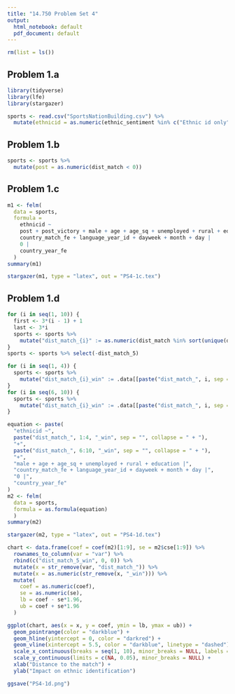 ```yaml
---
title: "14.750 Problem Set 4"
output:
  html_notebook: default
  pdf_document: default
---
```


```r
rm(list = ls())
```

## Problem 1.a

```r
library(tidyverse)
library(lfe)
library(stargazer)

sports <- read.csv("SportsNationBuilding.csv") %>%
  mutate(ethnicid = as.numeric(ethnic_sentiment %in% c("Ethnic id only", "Ethnic id more than national")))
```

## Problem 1.b

```r
sports <- sports %>%
  mutate(post = as.numeric(dist_match < 0))
```

## Problem 1.c

```r
m1 <- felm(
  data = sports,
  formula =
    ethnicid ~
    post + post_victory + male + age + age_sq + unemployed + rural + education |
    country_match_fe + language_year_id + dayweek + month + day |
    0 |
    country_year_fe
  )
summary(m1)
```

```r
stargazer(m1, type = "latex", out = "PS4-1c.tex")
```


## Problem 1.d

```r
for (i in seq(1, 10)) {
  first <- 3*(i - 1) + 1
  last <- 3*i
  sports <- sports %>%
    mutate("dist_match_{i}" := as.numeric(dist_match %in% sort(unique(dist_match), decreasing = TRUE)[first : last]))
}
sports <- sports %>% select(-dist_match_5)

for (i in seq(1, 4)) {
  sports <- sports %>%
    mutate("dist_match_{i}_win" := .data[[paste("dist_match_", i, sep = "")]]*future_victory)
}
for (i in seq(6, 10)) {
  sports <- sports %>%
    mutate("dist_match_{i}_win" := .data[[paste("dist_match_", i, sep = "")]]*post_victory)
}

equation <- paste(
  "ethnicid ~",
  paste("dist_match_", 1:4, "_win", sep = "", collapse = " + "),
  "+",
  paste("dist_match_", 6:10, "_win", sep = "", collapse = " + "),
  "+",
  "male + age + age_sq + unemployed + rural + education |",
  "country_match_fe + language_year_id + dayweek + month + day |",
  "0 |",
  "country_year_fe"
)
m2 <- felm(
  data = sports,
  formula = as.formula(equation)
  )
summary(m2)
```

```r
stargazer(m2, type = "latex", out = "PS4-1d.tex")
```

```r
chart <- data.frame(coef = coef(m2)[1:9], se = m2$cse[1:9]) %>%
  rownames_to_column(var = "var") %>%
  rbind(c("dist_match_5_win", 0, 0)) %>%
  mutate(x = str_remove(var, "dist_match_")) %>%
  mutate(x = as.numeric(str_remove(x, "_win"))) %>%
  mutate(
    coef = as.numeric(coef),
    se = as.numeric(se),
    lb = coef - se*1.96,
    ub = coef + se*1.96
  )

ggplot(chart, aes(x = x, y = coef, ymin = lb, ymax = ub)) +
  geom_pointrange(color = "darkblue") +
  geom_hline(yintercept = 0, color = "darkred") +
  geom_vline(xintercept = 5.5, color = "darkblue", linetype = "dashed") +
  scale_x_continuous(breaks = seq(1, 10), minor_breaks = NULL, labels = c(15, 12, 9, 6, 3, -3, -6, -9, -12, -15)) +
  scale_y_continuous(limits = c(NA, 0.05), minor_breaks = NULL) +
  xlab("Distance to the match") +
  ylab("Impact on ethnic identification")

ggsave("PS4-1d.png")
```

